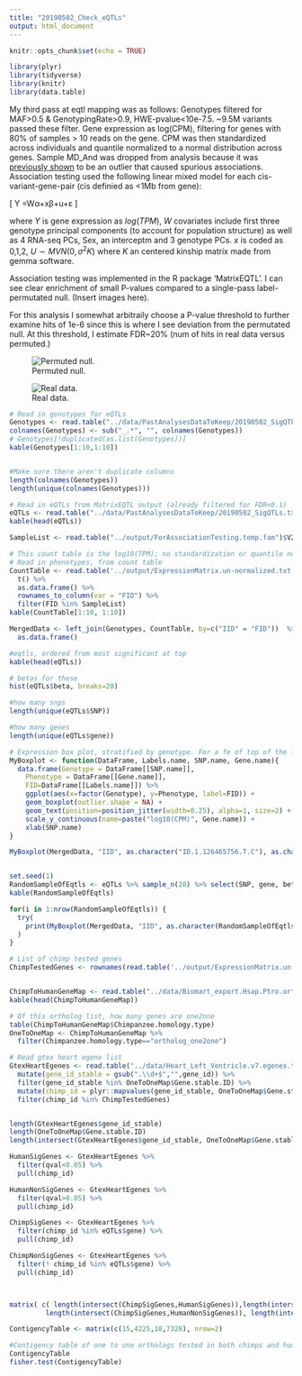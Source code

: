 ```yaml
---
title: "20190502_Check_eQTLs"
output: html_document
---
```


```r
knitr::opts_chunk$set(echo = TRUE)
```

```r
library(plyr)
library(tidyverse)
library(knitr)
library(data.table)

```


My third pass at eqtl mapping was as follows: Genotypes filtered for MAF>0.5 & GenotypingRate>0.9, HWE-pvalue<10e-7.5. ~9.5M variants passed these filter. Gene expression as log(CPM), filtering for genes with 80% of samples > 10 reads on the gene. CPM was then standardized across individuals and quantile normalized to a normal distribution across genes. Sample MD_And was dropped from analysis because it was [previously shown]() to be an outlier that caused spurious associations. Association testing used the following linear mixed model for each cis-variant-gene-pair (cis definied as <1Mb from gene):

\[
Y =Wα+xβ+u+ε
\]

where $Y$ is gene expression as $log(TPM)$, $W$ covariates include first three genotype principal components (to account for population structure) as well as 4 RNA-seq PCs, Sex, an interceptm and 3 genotype PCs. $x$ is coded as 0,1,2, $U \sim MVN(0,\sigma^2 K)$ where $K$ an centered kinship matrix made from gemma software.

Association testing was implemented in the R package 'MatrixEQTL'. I can see clear enrichment of small P-values compared to a single-pass label-permutated null.
(Insert images here).

For this analysis I somewhat arbitraily choose a P-value threshold to further examine hits of 1e-6 since this is where I see deviation from the permutated null. At this threshold, I estimate FDR~20% (num of hits in real data versus permuted.)

![Permuted null.](assets/20190502_PermutatedResults.3GenotypePCs_and_4RNASeqPCs.covariates.png)

![Real data.](assets/20190502_Results.3GenotypePCs_and_4RNASeqPCs.covariates.png)




```r
# Read in genotypes for eQTLs
Genotypes <- read.table("../data/PastAnalysesDataToKeep/20190502_SigQTLs.genotypes.txt.raw", header=T, check.names = F, stringsAsFactors = F)
colnames(Genotypes) <- sub("_.*", "", colnames(Genotypes))
# Genotypes[!duplicated(as.list(Genotypes))]
kable(Genotypes[1:10,1:10])


#Make sure there aren't duplicate columns
length(colnames(Genotypes))
length(unique(colnames(Genotypes)))

# Read in eQTLs from MatrixEQTL output (already filtered for FDR<0.1)
eQTLs <- read.table("../data/PastAnalysesDataToKeep/20190502_SigQTLs.txt", header=T)
kable(head(eQTLs))

SampleList <- read.table("../output/ForAssociationTesting.temp.fam")$V2

# This count table is the log10(TPM); no standardization or quantile normalization
# Read in phenotypes, from count table
CountTable <- read.table('../output/ExpressionMatrix.un-normalized.txt.gz', header=T, check.names=FALSE, row.names = 1) %>% 
  t() %>%
  as.data.frame() %>%
  rownames_to_column(var = "FID") %>%
  filter(FID %in% SampleList)
kable(CountTable[1:10, 1:10])

MergedData <- left_join(Genotypes, CountTable, by=c("IID" = "FID"))  %>% 
  as.data.frame()
```

```r
#eqtls, ordered from most significant at top
kable(head(eQTLs))

# betas for these
hist(eQTLs$beta, breaks=20)

#how many snps
length(unique(eQTLs$SNP))

#how many genes
length(unique(eQTLs$gene))

# Expression box plot, stratified by genotype. For a fe of top of the list snp-gene pairs (most significant)
MyBoxplot <- function(DataFrame, Labels.name, SNP.name, Gene.name){
  data.frame(Genotype = DataFrame[[SNP.name]],
    Phenotype = DataFrame[[Gene.name]],
    FID=DataFrame[[Labels.name]]) %>%
    ggplot(aes(x=factor(Genotype), y=Phenotype, label=FID)) +
    geom_boxplot(outlier.shape = NA) +
    geom_text(position=position_jitter(width=0.25), alpha=1, size=2) +
    scale_y_continuous(name=paste("log10(CPM)", Gene.name)) +
    xlab(SNP.name)
}

MyBoxplot(MergedData, "IID", as.character("ID.1.126465756.T.C"), as.character("ENSPTRG00000001061"))


set.seed(1)
RandomSampleOfEqtls <- eQTLs %>% sample_n(20) %>% select(SNP, gene, beta)
kable(RandomSampleOfEqtls)

for(i in 1:nrow(RandomSampleOfEqtls)) {
  try(
    print(MyBoxplot(MergedData, "IID", as.character(RandomSampleOfEqtls$SNP[i]), as.character(RandomSampleOfEqtls$gene[i])))
  )
}
```

```r
# List of chimp tested genes
ChimpTestedGenes <- rownames(read.table('../output/ExpressionMatrix.un-normalized.txt.gz', header=T, check.names=FALSE, row.names = 1))


ChimpToHumanGeneMap <- read.table("../data/Biomart_export.Hsap.Ptro.orthologs.txt.gz", header=T, sep='\t', stringsAsFactors = F)
kable(head(ChimpToHumanGeneMap))

# Of this ortholog list, how many genes are one2one
table(ChimpToHumanGeneMap$Chimpanzee.homology.type)
OneToOneMap <- ChimpToHumanGeneMap %>%
  filter(Chimpanzee.homology.type=="ortholog_one2one")

# Read gtex heart egene list
GtexHeartEgenes <- read.table("../data/Heart_Left_Ventricle.v7.egenes.txt.gz", header=T, sep='\t', stringsAsFactors = F) %>%
  mutate(gene_id_stable = gsub(".\\d+$","",gene_id)) %>%
  filter(gene_id_stable %in% OneToOneMap$Gene.stable.ID) %>%
  mutate(chimp_id = plyr::mapvalues(gene_id_stable, OneToOneMap$Gene.stable.ID,  OneToOneMap$Chimpanzee.gene.stable.ID, warn_missing = F)) %>%
  filter(chimp_id %in% ChimpTestedGenes)


length(GtexHeartEgenes$gene_id_stable)
length(OneToOneMap$Gene.stable.ID)
length(intersect(GtexHeartEgenes$gene_id_stable, OneToOneMap$Gene.stable.ID))

HumanSigGenes <- GtexHeartEgenes %>%
  filter(qval<0.05) %>%
  pull(chimp_id)

HumanNonSigGenes <- GtexHeartEgenes %>%
  filter(qval>0.05) %>%
  pull(chimp_id)

ChimpSigGenes <- GtexHeartEgenes %>%
  filter(chimp_id %in% eQTLs$gene) %>%
  pull(chimp_id)

ChimpNonSigGenes <- GtexHeartEgenes %>%
  filter(! chimp_id %in% eQTLs$gene) %>%
  pull(chimp_id)



matrix( c( length(intersect(ChimpSigGenes,HumanSigGenes)),length(intersect(HumanSigGenes,ChimpNonSigGenes)),
         length(intersect(ChimpSigGenes,HumanNonSigGenes)), length(intersect(ChimpNonSigGenes,HumanNonSigGenes)), nrow = 2))

ContigencyTable <- matrix(c(15,4225,18,7328), nrow=2)

#Contigency table of one to one orthologs tested in both chimps and humans of whether significant in humans, or chimps, or both, or neither
ContigencyTable
fisher.test(ContigencyTable)

```



